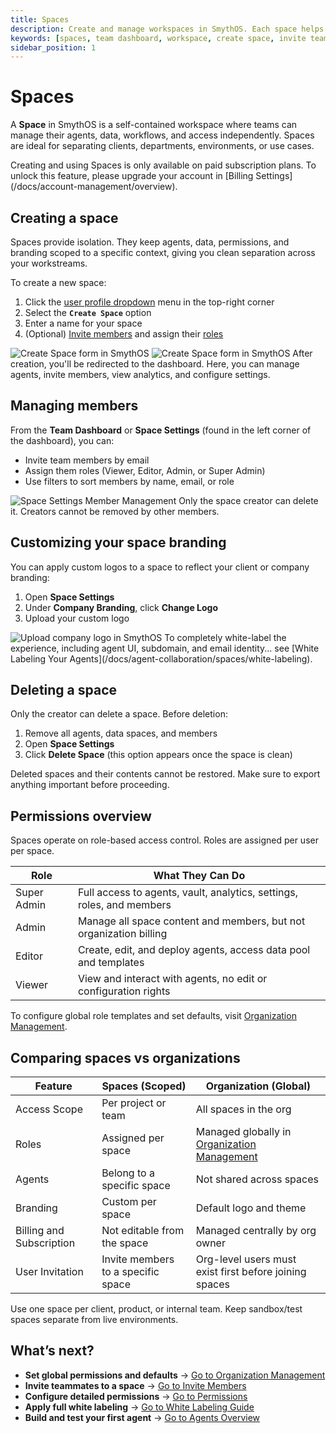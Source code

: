 ```yaml
---
title: Spaces
description: Create and manage workspaces in SmythOS. Each space helps teams organise agents, data, permissions, and branding in a secure, self-contained environment.
keywords: [spaces, team dashboard, workspace, create space, invite team, permissions, branding, white labeling, organization]
sidebar_position: 1
---
```


# Spaces

A **Space** in SmythOS is a self-contained workspace where teams can manage their agents, data, workflows, and access independently. Spaces are ideal for separating clients, departments, environments, or use cases.

<WarningCallout title="Spaces require a paid plan">
Creating and using Spaces is only available on paid subscription plans. To unlock this feature, please upgrade your account in [Billing Settings](/docs/account-management/overview).
</WarningCallout>

<Spacer size="md" />

## Creating a space

<InfoCallout title="Why use spaces?">
Spaces provide isolation. They keep agents, data, permissions, and branding scoped to a specific context, giving you clean separation across your workstreams.
</InfoCallout>

To create a new space:

1. Click the [user profile dropdown](/docs/account-management/organization-management) menu in the top-right corner
2. Select the **`Create Space`** option
3. Enter a name for your space
4. (Optional) [Invite members](/docs/agent-collaboration/spaces/invite-members) and assign their [roles](/docs/account-management/user-management)

<Image src="/docs/img/agent_collaboration/create-space.jpg" alt="Create Space form in SmythOS" caption="Each space functions like a secure workspace for agents and data." />
<Image src="/docs/img/agent_collaboration/space-created-modal.jpg" alt="Create Space form in SmythOS" caption="Each space functions like a secure workspace for agents and data." />

<SuccessCallout title="You're now in your Team Dashboard">
After creation, you'll be redirected to the dashboard. Here, you can manage agents, invite members, view analytics, and configure settings.
</SuccessCallout>

<Spacer size="md" />

## Managing members

From the **Team Dashboard** or **Space Settings** (found in the left corner of the dashboard), you can:

- Invite team members by email
- Assign them roles (Viewer, Editor, Admin, or Super Admin)
- Use filters to sort members by name, email, or role

<Image src="/docs/img/agent_collaboration/space-invite-members.jpg" alt="Space Settings Member Management" caption="Manage roles, branding, and member permissions from Space Settings." />

<WarningCallout title="Space creators cannot be removed">
Only the space creator can delete it. Creators cannot be removed by other members.
</WarningCallout>

<Spacer size="md" />

## Customizing your space branding

You can apply custom logos to a space to reflect your client or company branding:

1. Open **Space Settings**
2. Under **Company Branding**, click **Change Logo**
3. Upload your custom logo

<Image src="/docs/img/agent_collaboration/space-settings.jpg" alt="Upload company logo in SmythOS" caption="Customize each space’s appearance to match your client or team identity." />

<InfoCallout title="Looking for full white labeling?">
To completely white-label the experience, including agent UI, subdomain, and email identity... see [White Labeling Your Agents](/docs/agent-collaboration/spaces/white-labeling).
</InfoCallout>

<Spacer size="md" />

## Deleting a space

Only the creator can delete a space. Before deletion:

1. Remove all agents, data spaces, and members
2. Open **Space Settings**
3. Click **Delete Space** (this option appears once the space is clean)

<InfoCallout title="No recovery after deletion">
Deleted spaces and their contents cannot be restored. Make sure to export anything important before proceeding.
</InfoCallout>

<Spacer size="md" />

## Permissions overview

Spaces operate on role-based access control. Roles are assigned per user per space.

| Role         | What They Can Do                                                           |
|--------------|-----------------------------------------------------------------------------|
| Super Admin  | Full access to agents, vault, analytics, settings, roles, and members      |
| Admin        | Manage all space content and members, but not organization billing         |
| Editor       | Create, edit, and deploy agents, access data pool and templates            |
| Viewer       | View and interact with agents, no edit or configuration rights             |

To configure global role templates and set defaults, visit [Organization Management](/docs/account-management/organization-management).

<Spacer size="md" />

## Comparing spaces vs organizations

| Feature                    | Spaces (Scoped)                                                      | Organization (Global)                                                  |
|----------------------------|----------------------------------------------------------------------|------------------------------------------------------------------------|
| Access Scope               | Per project or team                                                  | All spaces in the org                                                  |
| Roles                     | Assigned per space                                                   | Managed globally in [Organization Management](/docs/account-management/organization-management) |
| Agents                    | Belong to a specific space                                           | Not shared across spaces                                               |
| Branding                  | Custom per space                                                     | Default logo and theme                                                 |
| Billing and Subscription  | Not editable from the space                                          | Managed centrally by org owner                                         |
| User Invitation           | Invite members to a specific space                                   | Org-level users must exist first before joining spaces                 |

<TipCallout title="Structure for clarity">
Use one space per client, product, or internal team. Keep sandbox/test spaces separate from live environments.
</TipCallout>

<Spacer size="md" />

## What’s next?

- **Set global permissions and defaults** → [Go to Organization Management](/docs/account-management/organization-management)
- **Invite teammates to a space** → [Go to Invite Members](/docs/agent-collaboration/spaces/invite-members)
- **Configure detailed permissions** → [Go to Permissions](/docs/account-management/user-management)
- **Apply full white labeling** → [Go to White Labeling Guide](/docs/agent-collaboration/spaces/white-labeling)
- **Build and test your first agent** → [Go to Agents Overview](/docs/agent-studio/build-agents/agent-overview)
